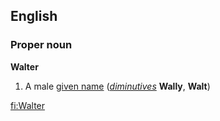 ==English==
===Proper noun===
'''Walter'''

#A male [[given name]] (''[[diminutive]]s'' '''Wally''', '''Walt''')

[[fi:Walter]]